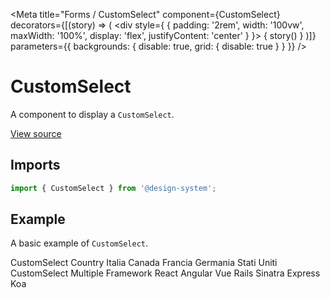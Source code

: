 
<Meta
  title="Forms / CustomSelect"
  component={CustomSelect}
  decorators={[(story) => (
    <div style={ { padding: '2rem', width: '100vw', maxWidth: '100%', display: 'flex', justifyContent: 'center' } }>
      { story() }
    </div>
  )]}
  parameters={{ backgrounds: { disable: true, grid: { disable: true } } }}
/>

# CustomSelect

A component to display a `CustomSelect`.

[View source](https://github.com/actarian/design-system/tree/main/src/ui/forms/custom-select)

## Imports

```js
import { CustomSelect } from '@design-system';
```

<!--
## Props

<ArgsTable of={CustomSelectProps} />
-->

## Example

A basic example of `CustomSelect`.

<Canvas>
  <Story name="default">
    <div style={{ padding: '4rem', fontSize: '2rem', width: '100%', maxWidth: '500px' }}>
      <Field>
        <Label>CustomSelect</Label>
        <CustomSelect name='country' id='country' defaultValue='Italia' placeholder="select a value..">
          <CustomSelect.Label>Country</CustomSelect.Label>
          <CustomSelect.Option value="it">Italia</CustomSelect.Option>
          <CustomSelect.Option value="ca">Canada</CustomSelect.Option>
          <CustomSelect.Option value="fr">Francia</CustomSelect.Option>
          <CustomSelect.Option value="de">Germania</CustomSelect.Option>
          <CustomSelect.Option value="us">Stati Uniti</CustomSelect.Option>
        </CustomSelect>
      </Field>
    </div>
  </Story>
  <Story name="multiple">
    <div style={{ padding: '4rem', fontSize: '2rem', width: '100%', maxWidth: '500px' }}>
      <Field>
        <Label>CustomSelect Multiple</Label>
        <CustomSelect placeholder="Frameworks" multiple initialValue={['1', '2']}>
          <CustomSelect.Label>Framework</CustomSelect.Label>
          <CustomSelect.Option value="1">React</CustomSelect.Option>
          <CustomSelect.Option value="2">Angular</CustomSelect.Option>
          <CustomSelect.Option value="3">Vue</CustomSelect.Option>
          <CustomSelect.Divider />
          <CustomSelect.Option value="4">Rails</CustomSelect.Option>
          <CustomSelect.Option value="5">Sinatra</CustomSelect.Option>
          <CustomSelect.Divider />
          <CustomSelect.Option value="6">Express</CustomSelect.Option>
          <CustomSelect.Option value="7">Koa</CustomSelect.Option>
        </CustomSelect>
      </Field>
    </div>
  </Story>
</Canvas>
